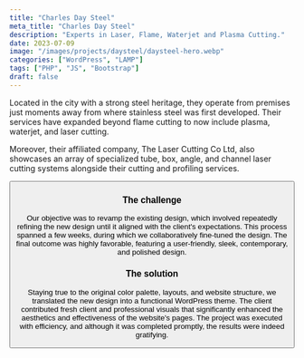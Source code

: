 ```yaml
---
title: "Charles Day Steel"
meta_title: "Charles Day Steel"
description: "Experts in Laser, Flame, Waterjet and Plasma Cutting."
date: 2023-07-09
image: "/images/projects/daysteel/daysteel-hero.webp"
categories: ["WordPress", "LAMP"]
tags: ["PHP", "JS", "Bootstrap"]
draft: false
---
```


Located in the city with a strong steel heritage, they operate from premises just moments away from where stainless steel was first developed. Their services have expanded beyond flame cutting to now include plasma, waterjet, and laser cutting.

Moreover, their affiliated company, The Laser Cutting Co Ltd, also showcases an array of specialized tube, box, angle, and channel laser cutting systems alongside their cutting and profiling services.

<Button label="Visit the website" link="https://www.daysteel.co.uk/" style="solid" target="_blank"/>

### The challenge

Our objective was to revamp the existing design, which involved repeatedly refining the new design until it aligned with the client's expectations. This process spanned a few weeks, during which we collaboratively fine-tuned the design. The final outcome was highly favorable, featuring a user-friendly, sleek, contemporary, and polished design.

### The solution

Staying true to the original color palette, layouts, and website structure, we translated the new design into a functional WordPress theme. The client contributed fresh client and professional visuals that significantly enhanced the aesthetics and effectiveness of the website's pages. The project was executed with efficiency, and although it was completed promptly, the results were indeed gratifying.